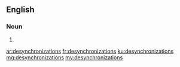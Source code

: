 ==English==

===Noun===
{{head|en|noun plural form}}

# {{plural of|desynchronization|lang=en}}

[[ar:desynchronizations]]
[[fr:desynchronizations]]
[[ku:desynchronizations]]
[[mg:desynchronizations]]
[[my:desynchronizations]]